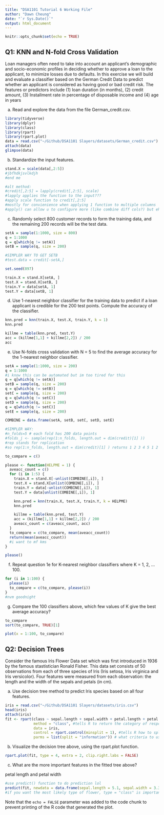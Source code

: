 ```yaml
---
title: "DSA1101 Tutorial 6 Working File"
author: "Dawn Cheung"
date: "`r Sys.Date()`"
output: html_document
---
```


```r
knitr::opts_chunk$set(echo = TRUE)
```

## Q1: KNN and N-fold Cross Validation

Loan managers often need to take into account an applicant's demographic and socio-economic profiles in deciding whether to approve a loan to the applicant, to minimize losses due to defaults. In this exercise we will build and evaluate a classifier based on the German Credit Data to predict whether an applicant is considered as having good or bad credit risk. The features or predictors include (1) loan duration (in months), (2) credit amount, (3) Installment rate in percentage of disposable income and (4) age in years

(a) Read and explore the data from the file German_credit.csv.

```r
library(tidyverse)
library(dplyr)
library(class)
library(rpart)
library(rpart.plot)
data = read.csv("~/Github/DSA1101 Slayers/datasets/German_credit.csv") #Q1
attach(data)
glimpse(data)
```

(b) Standardize the input features.
```r
stand.X = scale(data[,2:5])
#jbfhdkjsvlkdjh
#end me

#alt method:
#credit[,2:5] = lapply(credit[,2:5], scale)
#lapply applies the function to the input???
#apply scale function to credit[,2:5]
#mostly for convienience when applying 1 function to multiple columns
#apply() can allow u to configure more (like combine diff cols?) but eh lapply does the job

```

(c) Randomly select 800 customer records to form the training data, and the remaining 200 records will be the test data.
```r
setA = sample(1:1000, size = 800)
q = 1:1000
q = q[which(q != setA)]
setB = sample(q, size = 200)

#SIMPLER WAY TO GET SETB
#test.data = credit[-setA,]

set.seed(897)

train.X = stand.X[setA, ]
test.X = stand.X[setB, ]
train.Y = data[setA, 1]
test.Y = data[setB, 1]
```

(d) Use 1-nearest neighbor classifier for the training data to predict if a loan applicant is credible for the 200 test points. Compute the accuracy of the classifier.
```r
knn.pred = knn(train.X, test.X, train.Y, k = 1)
knn.pred

killme = table(knn.pred, test.Y)
acc = (killme[1,1] + killme[2,2]) / 200
acc
```

(e) Use N-folds cross validation with N = 5 to find the average accuracy for the 1-nearest neighbor classifier.
```r
setA = sample(1:1000, size = 200)
q = 1:1000
#i know this can be automated but im too tired for this
q = q[which(q != setA)]
setB = sample(q, size = 200)
q = q[which(q != setB)]
setC = sample(q, size = 200)
q = q[which(q != setC)]
setD = sample(q, size = 200)
q = q[which(q != setC)]
setE = sample(q, size = 200)

COMBINE = data.frame(setA, setB, setC, setD, setE)

#SIMPLER WAY:
#n_folds=5 # each fold has 200 data points
#folds_j <- sample(rep(1:n_folds, length.out = dim(credit)[1] )) 
#rep stands for replication
#so rep(1:n_folds, length.out = dim(credit)[1] ) returns 1 2 3 4 5 1 2 3 4 5 1 2 3...

to_compare = c()

please <- function(HELPME = 1) {
  aveacc_count = c()
  for (i in 1:5) {
    train.X = stand.X[-unlist(COMBINE[,i]), ]
    test.X = stand.X[unlist(COMBINE[,i]), ]
    train.Y = data[-unlist(COMBINE[,i]), 1]
    test.Y = data[unlist(COMBINE[,i]), 1]

    knn.pred = knn(train.X, test.X, train.Y, k = HELPME)
    knn.pred

    killme = table(knn.pred, test.Y)
    acc = (killme[1,1] + killme[2,2]) / 200
    aveacc_count = c(aveacc_count, acc)
  }
  to_compare = c(to_compare, mean(aveacc_count))
  return(mean(aveacc_count))
  #i want to mf kms
}

please()


```

(f) Repeat question 1e for K-nearest neighbor classifiers where K = 1, 2, ...100.
```r
for (i in 1:100) {
  please(i)
  to_compare = c(to_compare, please(i))
}
#nvm goodnight
```

(g) Compare the 100 classifiers above, which few values of K give the best average accuracy?
```r
to_compare
sort(to_compare, TRUE)[1]

plot(x = 1:100, to_compare)
```



## Q2: Decision Trees

Consider the famous Iris Flower Data set which was first introduced in 1936 by the famous stastistician Ronald Fisher. This data set consists of 50 observations from each of three species of Iris (Iris setosa, Iris virginica and Iris versicolor).
Four features were measured from each observation: the length and the width of the sepals and petals (in cm).

(a) Use decision tree method to predict Iris species based on all four features.
```r
iris = read.csv("~/Github/DSA1101 Slayers/datasets/iris.csv")
head(iris)
attach(iris)
fit <- rpart(class ~ sepal.length + sepal.width + petal.length + petal.width,
             method = "class", #tells R to return the category of response (yes or no)
             data = iris,
             control = rpart.control(minsplit = 1), #tells R how to split the node; minsplit = 1 means a branch is created when there is at least 1 observation in that branch => tells R how big we want the tree to be
             parms = list(split = "information")) # what criteria to use to choose the root node & internal nodes; either info gained or gini index; default val is gini
```

(b) Visualize the decision tree above, using the rpart.plot function.
```r
rpart.plot(fit, type = 4, extra = 2, clip.right.labs = FALSE)
```

(c) What are the more important features in the fitted tree above?

petal length and petal width
```r
#use predict() function to do prediction lol
predict(fit, newdata = data.frame(sepal.length = 5.1, sepal.width = 3.3, petal.length = 3, petal.width = 1.8), type = "class")
#if you want the most likely type of flower, type = "class" is important here bc type = "prob" will give u a vector of probability
```


Note that the `echo = FALSE` parameter was added to the code chunk to prevent printing of the R code that generated the plot.
